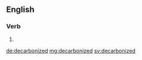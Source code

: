 ==English==

===Verb===
{{head|en|verb form}}

# {{en-past of|decarbonize}}

[[de:decarbonized]]
[[mg:decarbonized]]
[[sv:decarbonized]]